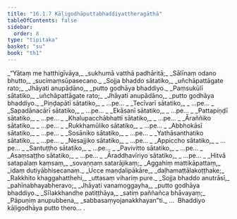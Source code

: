 ```yaml
---
title: "16.1.7 Kāḷigodhāputtabhaddiyattheragāthā"
tableOfContents: false
sidebar:
  order: 8
type: "tipitaka"
basket: "su"
book: "th1"
---
```



<DynamicBreadcrumb />

<Division number="842" book="th1" bookNo="19" page="332">

<Paragraph number="1184" type="verses" book="th1">
_“Yātaṃ me hatthigīvāya,_  
_sukhumā vatthā padhāritā;_  
_Sālīnaṃ odano bhutto,_  
_sucimaṃsūpasecano._  

</Paragraph>

</Division>
<Division number="843" book="th1" bookNo="19" page="332">

<Paragraph number="1185" type="verses" book="th1">
_Sojja bhaddo sātatiko,_  
_uñchāpattāgate rato;_  
_Jhāyati anupādāno,_  
_putto godhāya bhaddiyo._  

</Paragraph>

</Division>
<Division number="844" book="th1" bookNo="19" page="332">

<Paragraph number="1186" type="verses" book="th1">
_Paṃsukūlī sātatiko,_  
_uñchāpattāgate rato;_  
_Jhāyati anupādāno,_  
_putto godhāya bhaddiyo._  

</Paragraph>

</Division>
<Division number="845" book="th1" bookNo="19" page="332">

<Paragraph number="1187" type="verses" book="th1">
_Piṇḍapātī sātatiko,_  
_ …pe… _  

</Paragraph>

</Division>
<Division number="846" book="th1" bookNo="19" page="332">

<Paragraph number="1188" type="verses" book="th1">
_Tecīvarī sātatiko,_  
_ …pe… _  

</Paragraph>

</Division>
<Division number="847" book="th1" bookNo="19" page="332">

<Paragraph number="1189" type="verses" book="th1">
_Sapadānacārī sātatiko,_  
_ …pe… _  

</Paragraph>

</Division>
<Division number="848" book="th1" bookNo="19" page="332">

<Paragraph number="1190" type="verses" book="th1">
_Ekāsanī sātatiko,_  
_ …pe… _  

</Paragraph>

</Division>
<Division number="849" book="th1" bookNo="19" page="332">

<Paragraph number="1191" type="verses" book="th1">
_Pattapiṇḍī sātatiko,_  
_ …pe… _  

</Paragraph>

</Division>
<Division number="850" book="th1" bookNo="19" page="332">

<Paragraph number="1192" type="verses" book="th1">
_Khalupacchābhattī sātatiko,_  
_ …pe… _  

</Paragraph>

</Division>
<Division number="851" book="th1" bookNo="19" page="332">

<Paragraph number="1193" type="verses" book="th1">
_Āraññiko sātatiko,_  
_ …pe… _  

</Paragraph>

</Division>
<Division number="852" book="th1" bookNo="19" page="332">

<Paragraph number="1194" type="verses" book="th1">
_Rukkhamūliko sātatiko,_  
_ …pe… _  

</Paragraph>

</Division>
<Division number="853" book="th1" bookNo="19" page="332">

<Paragraph number="1195" type="verses" book="th1">
_Abbhokāsī sātatiko,_  
_ …pe… _  

</Paragraph>

</Division>
<Division number="854" book="th1" bookNo="19" page="332">

<Paragraph number="1196" type="verses" book="th1">
_Sosāniko sātatiko,_  
_ …pe… _  

</Paragraph>

</Division>
<Division number="855" book="th1" bookNo="19" page="332">

<Paragraph number="1197" type="verses" book="th1">
_Yathāsanthatiko sātatiko,_  
_ …pe… _  

</Paragraph>

</Division>
<Division number="856" book="th1" bookNo="19" page="333">

<Paragraph number="1198" type="verses" book="th1">
_Nesajjiko sātatiko,_  
_ …pe… _  

</Paragraph>

</Division>
<Division number="857" book="th1" bookNo="19" page="333">

<Paragraph number="1199" type="verses" book="th1">
_Appiccho sātatiko,_  
_ …pe… _  

</Paragraph>

</Division>
<Division number="858" book="th1" bookNo="19" page="333">

<Paragraph number="1200" type="verses" book="th1">
_Santuṭṭho sātatiko,_  
_ …pe… _  

</Paragraph>

</Division>
<Division number="859" book="th1" bookNo="19" page="333">

<Paragraph number="1201" type="verses" book="th1">
_Pavivitto sātatiko,_  
_ …pe… _  

</Paragraph>

</Division>
<Division number="860" book="th1" bookNo="19" page="333">

<Paragraph number="1202" type="verses" book="th1">
_Asaṃsaṭṭho sātatiko,_  
_ …pe… _  

</Paragraph>

</Division>
<Division number="861" book="th1" bookNo="19" page="333">

<Paragraph number="1203" type="verses" book="th1">
_Āraddhavīriyo sātatiko,_  
_ …pe… _  

</Paragraph>

</Division>
<Division number="862" book="th1" bookNo="19" page="333">

<Paragraph number="1204" type="verses" book="th1">
_Hitvā satapalaṃ kaṃsaṃ,_  
_sovaṇṇaṃ satarājikaṃ;_  
_Aggahiṃ mattikāpattaṃ,_  
_idaṃ dutiyābhisecanaṃ._  

</Paragraph>

</Division>
<Division number="863" book="th1" bookNo="19" page="333">

<Paragraph number="1205" type="verses" book="th1">
_Ucce maṇḍalipākāre,_  
_daḷhamaṭṭālakoṭṭhake;_  
_Rakkhito khaggahatthehi,_  
_uttasaṃ vihariṃ pure._  

</Paragraph>

</Division>
<Division number="864" book="th1" bookNo="19" page="333">

<Paragraph number="1206" type="verses" book="th1">
_Sojja bhaddo anutrāsī,_  
_pahīnabhayabheravo;_  
_Jhāyati vanamoggayha,_  
_putto godhāya bhaddiyo._  

</Paragraph>

</Division>
<Division number="865" book="th1" bookNo="19" page="333">

<Paragraph number="1207" type="verses" book="th1">
_Sīlakkhandhe patiṭṭhāya,_  
_satiṃ paññañca bhāvayaṃ;_  
_Pāpuṇiṃ anupubbena,_  
_sabbasaṃyojanakkhayan”ti._  


</Paragraph>
</Division>

<Paragraph number="1208" type="center" book="th1">
…  Bhaddiyo kāḷigodhāya putto thero… .
</Paragraph>